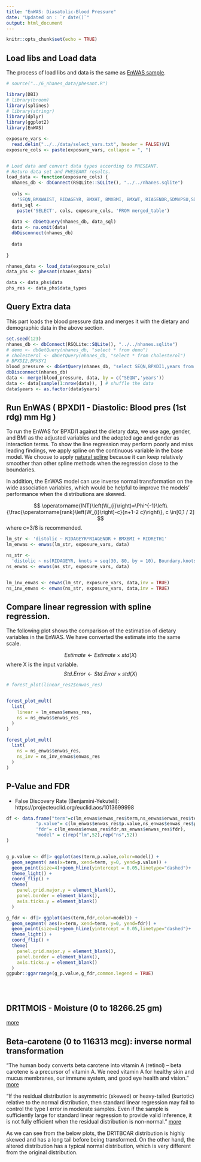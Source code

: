 ```yaml
---
title: "EnWAS: Diasatolic-Blood Pressure"
date: "Updated on : `r date()`"
output: html_document
---
```


```r
knitr::opts_chunk$set(echo = TRUE)
```


## Load libs and Load data
The process of load libs and data is the same as [EnWAS sample](https://ccb-hms.github.io/Imputation/7_enwas/EnWAS_simple.html).

```r
# source("../6_nhanes_data/phesant.R")

library(DBI)
# library(broom)
library(splines)
# library(stringr)
library(dplyr)
library(ggplot2)
library(EnWAS)

exposure_vars <-
  read.delim("../../data/select_vars.txt", header = FALSE)$V1
exposure_cols <- paste(exposure_vars, collapse = ", ")


# Load data and convert data types according to PHESEANT.
# Return data set and PHESEANT results.
load_data <- function(exposure_cols) {
  nhanes_db <- dbConnect(RSQLite::SQLite(), "../../nhanes.sqlite")
  
  cols <-
    'SEQN,BMXWAIST, RIDAGEYR, BMXHT, BMXBMI, BMXWT, RIAGENDR,SDMVPSU,SDMVSTRA,RIDRETH1, INDFMPIR, years,'
  data_sql <-
    paste('SELECT', cols, exposure_cols, 'FROM merged_table')
  
  data <- dbGetQuery(nhanes_db, data_sql)
  data <- na.omit(data)
  dbDisconnect(nhanes_db)
  
  data
  
}

nhanes_data <- load_data(exposure_cols) 
data_phs <- phesant(nhanes_data)

data <- data_phs$data
phs_res <- data_phs$data_types

```

## Query Extra data 

This part loads the blood pressure data and merges it with the dietary and demographic data in the above section.

```r
set.seed(123)
nhanes_db <- dbConnect(RSQLite::SQLite(), "../../nhanes.sqlite")
# demo <- dbGetQuery(nhanes_db, "select * from demo")
# cholesterol <- dbGetQuery(nhanes_db, "select * from cholesterol")
# BPXDI2,BPXSY1
blood_pressure <- dbGetQuery(nhanes_db, "select SEQN,BPXDI1,years from blood_pressure where BPXDI1 IS NOT NULL and BPXDI1 <> 0")
dbDisconnect(nhanes_db)
data <- merge(blood_pressure, data, by = c("SEQN",'years'))
data <- data[sample(1:nrow(data)), ] # shuffle the data
data$years <- as.factor(data$years)
```


## Run EnWAS ( BPXDI1 - Diastolic: Blood pres (1st rdg) mm Hg )


To run the EnWAS for BPXDI1 against the dietary data, we use age, gender, and BMI as the adjusted variables and the adopted age and gender as interaction terms. To show the line regression may perform poorly and miss leading findings, we apply spline on the continuous variable in the base model. We choose to apply [natural spline](https://towardsdatascience.com/numerical-interpolation-natural-cubic-spline-52c1157b98ac) because it can keep relatively smoother than other spline methods when the regression close to the boundaries.


In addition, the EnWAS model can use inverse normal transformation on the wide association variables, which would be helpful to improve the models' performance when the distributions are skewed.

$$
\operatorname{INT}\left(W_{i}\right)=\Phi^{-1}\left\{\frac{\operatorname{rank}\left(W_{i}\right)-c}{n+1-2 c}\right\}, c \in[0,1 / 2]
$$ where c=3/8 is recommended.


```r
lm_str <- 'distolic ~ RIDAGEYR*RIAGENDR + BMXBMI + RIDRETH1'
lm_enwas <- enwas(lm_str, exposure_vars, data)

ns_str <-
  'distolic ~ ns(RIDAGEYR, knots = seq(30, 80, by = 10), Boundary.knots=c(20,90)) * RIAGENDR + ns(BMXBMI,knots = c(seq(15, 45, by = 5),seq(45,65,by=10)),Boundary.knots=c(10,85)) + RIDRETH1'
ns_enwas <- enwas(ns_str, exposure_vars, data)


lm_inv_enwas <- enwas(lm_str, exposure_vars, data,inv = TRUE)
ns_inv_enwas <- enwas(ns_str, exposure_vars, data,inv = TRUE)


```


## Compare linear regression with spline regression.

The following plot shows the comparison of the estimation of dietary variables in the EnWAS. We have converted the estimate into the same scale.

$$Estimate \leftarrow Estimate \times std(X)$$ where X is the input variable.
$$Std.Error \leftarrow Std. Error \times std(X)$$


```r
# forest_plot(linear_res2$enwas_res)


forest_plot_mult(
  list(
    linear = lm_enwas$enwas_res,
    ns = ns_enwas$enwas_res
  )
)
```


```r

forest_plot_mult(
  list(
    ns = ns_enwas$enwas_res,
    ns_inv = ns_inv_enwas$enwas_res
  )
)
```

## P-Value and FDR

- False Discovery Rate (Benjamini-Yekuteli): https://projecteuclid.org/euclid.aos/1013699998


```r
df <- data.frame("term"=c(lm_enwas$enwas_res$term,ns_enwas$enwas_res$term),
           "p.value"= c(lm_enwas$enwas_res$p.value,ns_enwas$enwas_res$p.value),
           'fdr'= c(lm_enwas$enwas_res$fdr,ns_enwas$enwas_res$fdr),
           "model" = c(rep("lm",52),rep("ns",52))
) 


g_p.value <- df|> ggplot(aes(term,p.value,color=model)) + 
  geom_segment( aes(x=term, xend=term, y=0, yend=p.value)) +
  geom_point(size=4)+geom_hline(yintercept = 0.05,linetype="dashed")+
  theme_light() +
  coord_flip() +
  theme(
    panel.grid.major.y = element_blank(),
    panel.border = element_blank(),
    axis.ticks.y = element_blank()
  )

g_fdr <- df|> ggplot(aes(term,fdr,color=model)) + 
  geom_segment( aes(x=term, xend=term, y=0, yend=fdr)) +
  geom_point(size=4)+geom_hline(yintercept = 0.05,linetype="dashed")+
  theme_light() +
  coord_flip() + 
  theme(
    panel.grid.major.y = element_blank(),
    panel.border = element_blank(),
    axis.ticks.y = element_blank()
  )
ggpubr::ggarrange(g_p.value,g_fdr,common.legend = TRUE)





```



## DR1TMOIS - Moisture (0 to 18266.25 gm)
[more](https://ccb-hms.github.io/Imputation/7_enwas/blood_pres/diastolic_moisture.html)

## Beta-carotene (0 to 116313 mcg): inverse normal transformation

"The human body converts beta carotene into vitamin A (retinol) – beta carotene is a precursor of vitamin A. We need vitamin A for healthy skin and mucus membranes, our immune system, and good eye health and vision." [more](https://www.medicalnewstoday.com/articles/252758#what_is_carotene)


"If the residual distribution is asymmetric (skewed) or heavy-tailed (kurtotic) relative to the normal distribution, then standard linear regression may fail to control the type I error in moderate samples. Even if the sample is sufficiently large for standard linear regression to provide valid inference, it is not fully efficient when the residual distribution is non-normal. "
[more](https://cran.r-project.org/web/packages/RNOmni/vignettes/RNOmni.html)


As we can see from the below plots, the DR1TBCAR distribution is highly skewed and has a long tail before being transformed. On the other hand, the altered distribution has a typical normal distribution, which is very different from the original distribution.




